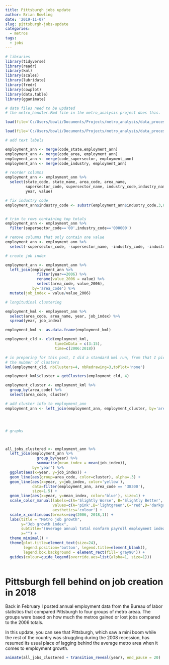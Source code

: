 ```yaml
---
title: Pittsburgh jobs update
author: Brian Bowling
date: '2019-11-07'
slug: pittsburgh-jobs-update
categories:
  - metros
tags:
  - jobs
---
```


```r

# libraries
library(tidyverse)
library(readr)
library(kml)
library(scales)
library(lubridate)
library(fredr)
library(cowplot)
library(data.table)
library(gganimate)

```


```r

# data files need to be updated
# the metro_handler.Rmd file in the metro_analysis project does this.

load(file='C:/Users/bowli/Documents/Projects/metro_analysis/data_processed/employment_ann.RData')

load(file='C:/Users/bowli/Documents/Projects/metro_analysis/data_processed/codes.RData')


```

```r


# add text labels

employment_ann <- merge(code_state,employment_ann)
employment_ann <- merge(code_area, employment_ann)
employment_ann <- merge(code_supersector, employment_ann)
employment_ann <- merge(code_industry, employment_ann)

# reorder columns
employment_ann <- employment_ann %>%
  select(state_code, state_name, area_code, area_name,
         supersector_code, supersector_name, industry_code,industry_name,
         year, value)

# fix industry code
employment_ann$industry_code <- substr(employment_ann$industry_code,3,8)


# trim to rows containing top totals
employment_ann <- employment_ann %>% 
  filter(supersector_code=='00',industry_code=='000000')

# remove columns that only contain one value
employment_ann <- employment_ann %>% 
  select(-supersector_code, -supersector_name, -industry_code, -industry_name)


```

```r

# create job index

employment_ann <- employment_ann %>% 
  left_join(employment_ann %>% 
              filter(year==2006) %>% 
              rename(value_2006 = value) %>% 
              select(area_code, value_2006),
            by='area_code') %>% 
  mutate(job_index = value/value_2006)


```



```r

# longitudinal clustering

employment_kml <- employment_ann %>% 
  select(area_code, area_name, year, job_index) %>% 
  spread(year, job_index)

employment_kml <- as.data.frame(employment_kml)

employment_cld <- cld(employment_kml,
                      timeInData = c(3:15),
                      time=c(2006:2018))

# in preparing for this post, I did a standard kml run, from that I picked 4 as
# the nubmer of clusters
kml(employment_cld, nbClusters=4, nbRedrawing=3,toPlot='none')

employment_kml$cluster = getClusters(employment_cld, 4)

employment_cluster <- employment_kml %>% 
  group_by(area_code) %>% 
  select(area_code, cluster)

# add cluster info to employment_ann
employment_ann <- left_join(employment_ann, employment_cluster, by='area_code')





```


```r


# graphs



all_jobs_clustered <- employment_ann %>%
  left_join(employment_ann %>% 
              group_by(year) %>% 
              summarise(mean_index = mean(job_index)),
            by='year') %>% 
  ggplot(aes(x=year, y=job_index)) +
  geom_line(aes(group=area_code, color=cluster), alpha=.3) +
  geom_line(aes(x=year, y=job_index, color='yellow'),
            data=filter(employment_ann, area_code == '38300'),
            size=1.5) +
  geom_line(aes(x=year, y=mean_index, color='blue'), size=1) +
  scale_color_manual(labels=c(A='Slightly Worse', B='Slightly Better', C='Much worse', D='Much better',blue='Metro average', yellow='Pittsburgh'),
                     values=c(A='pink',B='lightgreen',C='red',D='darkgreen',blue='blue',yellow='yellow'),
                     aesthetics='colour') +
  scale_x_continuous(breaks=seq(2006, 2018,1)) +
  labs(title = "Metro job growth",
       y="Job growth index",
       subtitle="(Average annual total nonfarm payroll employment indexed to 2006)",
       x="") +
  theme_minimal() +
  theme(plot.title=element_text(size=24),
        legend.position='bottom', legend.title=element_blank(),
        legend.box.background = element_rect(fill='gray90')) +
  guides(colour=guide_legend(override.aes=list(alpha=1, size=1)))



```


# Pittsburgh fell behind on job creation in 2018

Back in February I posted annual employment data from the Bureau of labor statistics that compared Pittsburgh to four groups of metro areaa. The groups were based on how much the metros gained or lost jobs compared to the 2006 totals.

In this update, you can see that Pittsburgh, which saw a mini boom while the rest of the country was struggling during the 2008 recession, has resumed its usual place of lagging behind the average metro area when it comes to employment growth.

```r

animate(all_jobs_clustered + transition_reveal(year), end_pause = 20)

```
